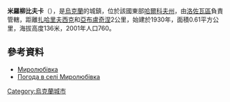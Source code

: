 {{coord|48|58|1|N|36|9|26|E|scale:100000_region:UA|display=title}}

'''米羅柳比夫卡'''（{{lang-uk|Миролюбівка}}），是[[烏克蘭|烏克蘭]]的城鎮，位於該國東部[[哈爾科夫州|哈爾科夫州]]，由[[洛佐瓦區|洛佐瓦區]]負責管轄，距離[[扎哈里夫西克_(洛佐瓦區)|扎哈里夫西克]]和[[亞布盧奇涅_(洛佐瓦區)|亞布盧奇涅]]2公里，始建於1930年，面積0.61平方公里，海拔高度136米，2001年人口760。

==參考資料==
* [https://web.archive.org/web/20160306170631/http://w1.c1.rada.gov.ua/pls/z7502/A005?rdat1=09.01.2009&rf7571=33677 Миролюбівка]
* [http://weather.in.ua/ua/har'kovskaja/11275 Погода в селі Миролюбівка]

{{Ukraine-geo-stub}}
[[Category:烏克蘭城市|Category:烏克蘭城市]]